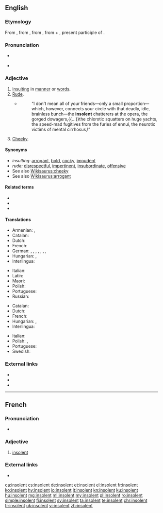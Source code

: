 ==English==

===Etymology===
From {{etyl|enm|en}}, from {{etyl|fro|en}}, from {{etyl|la|en}} {{m|la|insolens||unaccustomed, unwanted, unusual, immoderate, excessive, arrogant, insolent}}, from {{m|la|in-||priv.}} + {{m|la|solens}}, present participle of {{m|la|solere||to be accustomed, to be wont}}.

===Pronunciation===
* {{a|UK}} {{IPA|/ɪnˈsə.lənt/|lang=en}}
* {{a|US}} {{IPA|/ˈɪnsə.lənt/|lang=en}}

===Adjective===
{{en-adj}}

# [[insulting|Insulting]] in [[manner]] or [[word]]s.
# [[rude|Rude]].
#* {{RQ:Chmbrs YngrSt|VI}}
#*: “I don't mean all of your friends—only a small proportion—which, however, connects your circle with that deadly, idle, brainless bunch—the '''insolent''' chatterers at the opera, the gorged dowagers,{{...}}the chlorotic squatters on huge yachts, the speed-mad fugitives from the furies of ennui, the neurotic victims of mental cirrhosus,{{nb...}}!”
# [[cheeky|Cheeky]].

====Synonyms====
* ''insulting:'' [[arrogant]], [[bold]], [[cocky]], [[impudent]]
* ''rude:'' [[disrespectful]], [[impertinent]], [[insubordinate]], [[offensive]]
* See also [[Wikisaurus:cheeky]]
* See also [[Wikisaurus:arrogant]]

====Related terms====
* {{l|en|insolence}}
* {{l|en|insolency}}
* {{l|en|insolently}}

====Translations====
{{trans-top|insulting in manner or words}}
* Armenian: {{t+|hy|անպատկառ}}, {{t+|hy|հանդուգն}}
* Catalan: {{t+|ca|insolent}}
* Dutch: {{t+|nl|brutaal}}
* French: {{t+|fr|insolent}}
* German: {{t+|de|anmaßend}}, {{t+|de|überheblich}}, {{t+|de|frech}}, {{t+|de|dreist}}, {{t|de|ungebührlich}}, {{t+|de|unverschämt}}, {{t+|de|beleidigend}}, {{t+|de|verletzend}}
* Hungarian: {{t+|hu|szemtelen}}, {{t+|hu|pökhendi}}
* Interlingua: {{t|ia|insolente}}
{{trans-mid}}
* Italian: {{t+|it|insolente|m|f}}
* Latin: {{t|la|insolens}}
* Maori: {{t|mi|whakatīkai }}
* Polish: {{t+|pl|bezczelny|m}}
* Portuguese: {{t+|pt|insolente|m|f}}
* Russian: {{t+|ru|вызыва́ющий}}
{{trans-bottom}}

{{trans-top|rude}}
* Catalan: {{t+|ca|insolent}}
* Dutch: {{t+|nl|brutaal}}
* French: {{t+|fr|insolent}}
* Hungarian: {{t+|hu|arcátlan}}, {{t+|hu|pimasz}}
* Interlingua: {{t|ia|insolente}}
{{trans-mid}}
* Italian: {{t+|it|insolente|m|f}}
* Polish: {{t+|pl|niegrzeczny|m}}, {{t+|pl|chamski|m}}
* Portuguese: {{t+|pt|insolente|m|f}}
* Swedish: {{t+|sv|oförskämd}}
{{trans-bottom}}

===External links===
* {{R:Webster 1913}}
* {{R:Century 1911}}
* {{R:OneLook}}

----

==French==

===Pronunciation===
* {{audio|Fr-insolent-fr FR-Paris.ogg|Audio (Paris)|lang=fr}}

===Adjective===
{{fr-adj}}

# [[#English|insolent]]

===External links===
* {{R:TLFi}}

[[ca:insolent]]
[[cs:insolent]]
[[de:insolent]]
[[et:insolent]]
[[el:insolent]]
[[fr:insolent]]
[[ko:insolent]]
[[hy:insolent]]
[[io:insolent]]
[[it:insolent]]
[[kn:insolent]]
[[ku:insolent]]
[[hu:insolent]]
[[mg:insolent]]
[[ml:insolent]]
[[my:insolent]]
[[pl:insolent]]
[[ro:insolent]]
[[simple:insolent]]
[[fi:insolent]]
[[sv:insolent]]
[[ta:insolent]]
[[te:insolent]]
[[chr:insolent]]
[[tr:insolent]]
[[uk:insolent]]
[[vi:insolent]]
[[zh:insolent]]